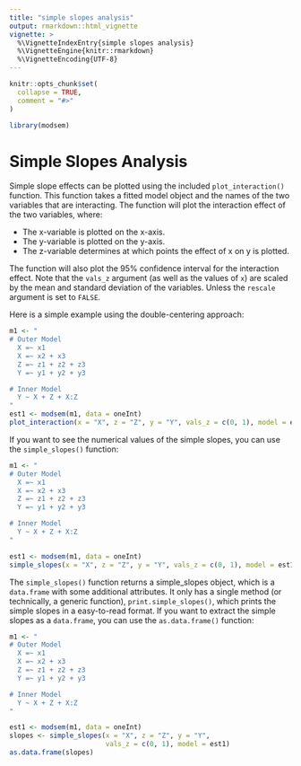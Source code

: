 ```yaml
---
title: "simple slopes analysis"
output: rmarkdown::html_vignette
vignette: >
  %\VignetteIndexEntry{simple slopes analysis}
  %\VignetteEngine{knitr::rmarkdown}
  %\VignetteEncoding{UTF-8}
---
```


```r
knitr::opts_chunk$set(
  collapse = TRUE,
  comment = "#>"
)
```

```r
library(modsem)
```

# Simple Slopes Analysis

Simple slope effects can be plotted using the included `plot_interaction()` function. This function takes a fitted model object and the names of the two variables that are interacting. The function will plot the interaction effect of the two variables, where:

- The x-variable is plotted on the x-axis.
- The y-variable is plotted on the y-axis.
- The z-variable determines at which points the effect of x on y is plotted.
  
The function will also plot the 95% confidence interval for the interaction effect. 
Note that the `vals_z` argument (as well as the values of `x`) are scaled by the
mean and standard deviation of the variables. Unless the `rescale` argument is set to `FALSE`.

Here is a simple example using the double-centering approach:

```r
m1 <- "
# Outer Model
  X =~ x1
  X =~ x2 + x3
  Z =~ z1 + z2 + z3
  Y =~ y1 + y2 + y3

# Inner Model
  Y ~ X + Z + X:Z
"
est1 <- modsem(m1, data = oneInt)
plot_interaction(x = "X", z = "Z", y = "Y", vals_z = c(0, 1), model = est1)
```

If you want to see the numerical values of the simple slopes, you can use the `simple_slopes()` function:

```r
m1 <- "
# Outer Model
  X =~ x1
  X =~ x2 + x3
  Z =~ z1 + z2 + z3
  Y =~ y1 + y2 + y3

# Inner Model
  Y ~ X + Z + X:Z
"

est1 <- modsem(m1, data = oneInt)
simple_slopes(x = "X", z = "Z", y = "Y", vals_z = c(0, 1), model = est1)
```

The `simple_slopes()` function returns a simple_slopes object, which is a `data.frame`
with some additional attributes. It only has a single method (or technically, a generic function),
`print.simple_slopes()`, which prints the simple slopes in a easy-to-read format. If you want to 
extract the simple slopes as a `data.frame`, you can use the `as.data.frame()` function:


```r
m1 <- "
# Outer Model
  X =~ x1
  X =~ x2 + x3
  Z =~ z1 + z2 + z3
  Y =~ y1 + y2 + y3

# Inner Model
  Y ~ X + Z + X:Z
"

est1 <- modsem(m1, data = oneInt)
slopes <- simple_slopes(x = "X", z = "Z", y = "Y", 
                        vals_z = c(0, 1), model = est1)
as.data.frame(slopes)
```


